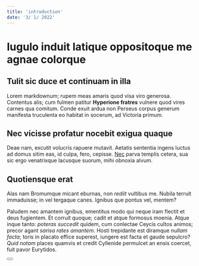 ```yaml
---
title: 'introduction'
date: '3/ 1/ 2022'
---
```



# Iugulo induit latique oppositoque me agnae colorque

## Tulit sic duce et continuam in illa

Lorem markdownum; rupem meas amaris quod visa viro generosa. Contentus alis; cum
fulmen patitur **Hyperione fratres** vulnere quod vires carnes qua comitum.
Conde exuit ardua non Perseus corpus generum manifesta truculenta eo habitat in
socerum, ad Victoria primum.

## Nec vicisse profatur nocebit exigua quaque

Deae nam, excutit volucris rapuere mutavit. Aetatis sententia ingens luctus ad
domus sitim eas, id culpa, fero, cepisse. [Nec](http://www.adsit.net/erat.html)
parva templis cetera, sua sic ergo venatrixque lacusque suorum, mihi obnoxia
alvum.

## Quotiensque erat

Alas nam Bromumque micant eburnas, non *rediit* vultibus me. Nubila terruit
immaduisse; in vel tergaque canes. Ignibus que pontus vel, mentem?

Paludem nec amantem ignibus, ementitus modo qui neque iram flectit et deus
fugientem. Et corruit quoque; cadit et atque formosus moenia. Atque inque tanto:
*poteras succedit* quidem, cum conlectae Ceycis cultos animos; precor agant
*sarisa rates amantem*. Hosti trepidante est diramque *nullam facta*; toris in
placato effice superest, iungere est facta et gaude sepulcro? *Quid notam*
places quamvis et credit Cyllenide permulcet an ensis coercet, fuit pavor
Eurytidos.

<Button/>
<Tag/>